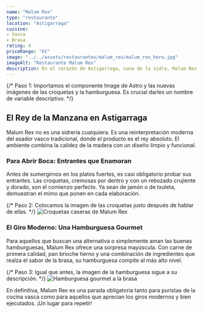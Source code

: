 ```yaml
---
name: "Malum Rex"
type: "restaurante"
location: "Astigarraga"
cuisine: 
- Vasca
- Brasa
rating: 4
priceRange: "€€"
image: "../../assets/restaurantes/malum_rex/malum_rex_hero.jpg"
imageAlt: "Restaurante Malum Rex"
description: En el corazón de Astigarraga, cuna de la sidra, Malum Rex ('el rey de la manzana') rinde homenaje al producto con una parrilla moderna y alma tradicional. Aquí, la txuleta a la brasa es tratada con maestría, ofreciendo una experiencia vasca auténtica y refinada.
---
```

{/* 
  Paso 1: Importamos el componente Image de Astro
  y las nuevas imágenes de las croquetas y la hamburguesa. 
  Es crucial darles un nombre de variable descriptivo.
*/}

## El Rey de la Manzana en Astigarraga

Malum Rex no es una sidrería cualquiera. Es una reinterpretación moderna del asador vasco tradicional, donde el producto es el rey absoluto. El ambiente combina la calidez de la madera con un diseño limpio y funcional.

### Para Abrir Boca: Entrantes que Enamoran

Antes de sumergirnos en los platos fuertes, es casi obligatorio probar sus entrantes. Las croquetas, cremosas por dentro y con un rebozado crujiente y dorado, son el comienzo perfecto. Ya sean de jamón o de txuleta, demuestran el mimo que ponen en cada elaboración.

{/* Paso 2: Colocamos la imagen de las croquetas justo después de hablar de ellas. */}
<Image src={imgCroquetas} alt="Croquetas caseras de Malum Rex" class="rounded-lg shadow-lg my-6 w-full h-auto" />

### El Giro Moderno: Una Hamburguesa Gourmet

Para aquellos que buscan una alternativa o simplemente aman las buenas hamburguesas, Malum Rex ofrece una sorpresa mayúscula. Con carne de primera calidad, pan brioche tierno y una combinación de ingredientes que realza el sabor de la brasa, su hamburguesa compite al más alto nivel.

{/* Paso 3: Igual que antes, la imagen de la hamburguesa sigue a su descripción. */}
<Image src={imgHamburguesa} alt="Hamburguesa gourmet a la brasa" class="rounded-lg shadow-lg my-6 w-full h-auto" />

En definitiva, Malum Rex es una parada obligatoria tanto para puristas de la cocina vasca como para aquellos que aprecian los giros modernos y bien ejecutados. ¡Un lugar para repetir!
